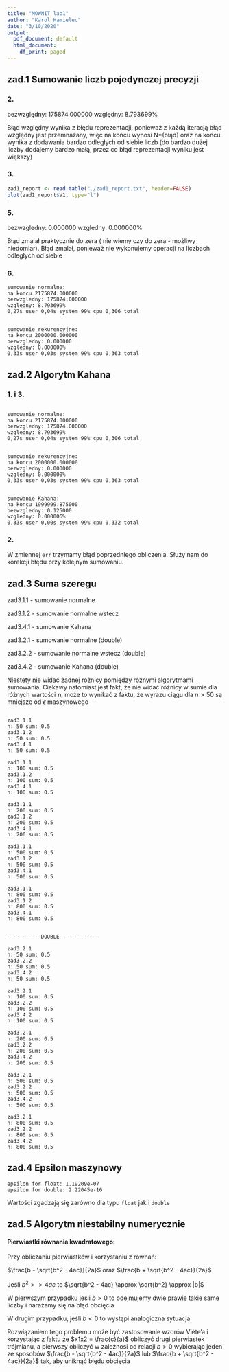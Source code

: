 ```yaml
---
title: "MOWNIT lab1"
author: "Karol Hamielec"
date: "3/10/2020"
output:
  pdf_document: default
  html_document:
    df_print: paged
---
```

## zad.1 Sumowanie liczb pojedynczej precyzji

### 2. 

bezwzględny: 175874.000000
względny: 8.793699%
  
Błąd względny wynika z błędu reprezentacji, ponieważ z każdą iteracją błąd względny jest przemnażany, więc na końcu wynosi N*(błąd) oraz na końcu wynika z dodawania bardzo odległych od siebie liczb (do bardzo dużej liczby dodajemy bardzo małą, przez co błąd reprezentacji wyniku jest większy)

### 3.

```r
zad1_report <- read.table("./zad1_report.txt", header=FALSE)
plot(zad1_report$V1, type="l")
```

### 5.

bezwzgledny: 0.000000
wzgledny: 0.000000%

Błąd zmalał praktycznie do zera ( nie wiemy czy do zera - możliwy niedomiar). Błąd zmalał, ponieważ nie wykonujemy operacji na liczbach odległych od siebie

### 6.

```
sumowanie normalne: 
na koncu 2175874.000000
bezwzgledny: 175874.000000
wzgledny: 8.793699%
0,27s user 0,04s system 99% cpu 0,306 total


sumowanie rekurencyjne: 
na koncu 2000000.000000
bezwzgledny: 0.000000
wzgledny: 0.000000%
0,33s user 0,03s system 99% cpu 0,363 total
```

## zad.2 Algorytm Kahana

### 1. i 3.

```

sumowanie normalne: 
na koncu 2175874.000000
bezwzgledny: 175874.000000
wzgledny: 8.793699%
0,27s user 0,04s system 99% cpu 0,306 total


sumowanie rekurencyjne: 
na koncu 2000000.000000
bezwzgledny: 0.000000
wzgledny: 0.000000%
0,33s user 0,03s system 99% cpu 0,363 total


sumowanie Kahana: 
na koncu 1999999.875000
bezwzgledny: 0.125000
wzgledny: 0.000006%
0,33s user 0,00s system 99% cpu 0,332 total

```

### 2.

W zmiennej `err` trzymamy błąd poprzedniego obliczenia. Służy nam do korekcji błędu przy kolejnym sumowaniu.

## zad.3 Suma szeregu

zad3.1.1 - sumowanie normalne

zad3.1.2 - sumowanie normalne wstecz

zad3.4.1 - sumowanie Kahana

zad3.2.1 - sumowanie normalne (double)

zad3.2.2 - sumowanie normalne wstecz (double)

zad3.4.2 - sumowanie Kahana (double)

Niestety nie widać żadnej różnicy pomiędzy różnymi algorytmami sumowania. Ciekawy natomiast jest fakt, że nie widać różnicy w sumie dla różnych wartości **n**, może to wynikać z faktu, że wyrazu ciągu dla $n>50$ są mniejsze od $\epsilon$ maszynowego

```

zad3.1.1 
n: 50 sum: 0.5
zad3.1.2 
n: 50 sum: 0.5
zad3.4.1 
n: 50 sum: 0.5

zad3.1.1 
n: 100 sum: 0.5
zad3.1.2 
n: 100 sum: 0.5
zad3.4.1 
n: 100 sum: 0.5

zad3.1.1 
n: 200 sum: 0.5
zad3.1.2 
n: 200 sum: 0.5
zad3.4.1 
n: 200 sum: 0.5

zad3.1.1 
n: 500 sum: 0.5
zad3.1.2 
n: 500 sum: 0.5
zad3.4.1 
n: 500 sum: 0.5

zad3.1.1 
n: 800 sum: 0.5
zad3.1.2 
n: 800 sum: 0.5
zad3.4.1 
n: 800 sum: 0.5


-----------DOUBLE-------------

zad3.2.1 
n: 50 sum: 0.5
zad3.2.2 
n: 50 sum: 0.5
zad3.4.2 
n: 50 sum: 0.5

zad3.2.1 
n: 100 sum: 0.5
zad3.2.2 
n: 100 sum: 0.5
zad3.4.2 
n: 100 sum: 0.5

zad3.2.1 
n: 200 sum: 0.5
zad3.2.2 
n: 200 sum: 0.5
zad3.4.2 
n: 200 sum: 0.5

zad3.2.1 
n: 500 sum: 0.5
zad3.2.2 
n: 500 sum: 0.5
zad3.4.2 
n: 500 sum: 0.5

zad3.2.1 
n: 800 sum: 0.5
zad3.2.2 
n: 800 sum: 0.5
zad3.4.2 
n: 800 sum: 0.5

```

## zad.4 Epsilon maszynowy

```
epsilon for float: 1.19209e-07
epsilon for double: 2.22045e-16
```
Wartości zgadzają się zarówno dla typu `float` jak i `double`

## zad.5 Algorytm niestabilny numerycznie

#### **Pierwiastki równania kwadratowego**:  

Przy obliczaniu pierwiastków i korzystaniu z równań:  

$\frac{b - \sqrt{b^2 - 4ac}}{2a}$ oraz $\frac{b + \sqrt{b^2 - 4ac}}{2a}$

Jeśli  $b^2 >> 4ac$ to $\sqrt{b^2 - 4ac} \approx \sqrt{b^2} \approx |b|$

W pierwszym przypadku jeśli $b > 0$ to odejmujemy dwie prawie takie same liczby i narażamy się na błąd obcięcia

W drugim przypadku, jeśli $b < 0$ to wystąpi analogiczna sytuacja

Rozwiązaniem tego problemu może być zastosowanie wzorów Viète’a i korzystając z faktu że $x1x2 = \frac{c}{a}$ obliczyć drugi pierwiastek trójmianu, a pierwszy obliczyć w zależnosi od relacji $b > 0$ wybierając jeden ze sposobów $\frac{b - \sqrt{b^2 - 4ac}}{2a}$ lub $\frac{b + \sqrt{b^2 - 4ac}}{2a}$ tak, aby uniknąć błędu obcięcia